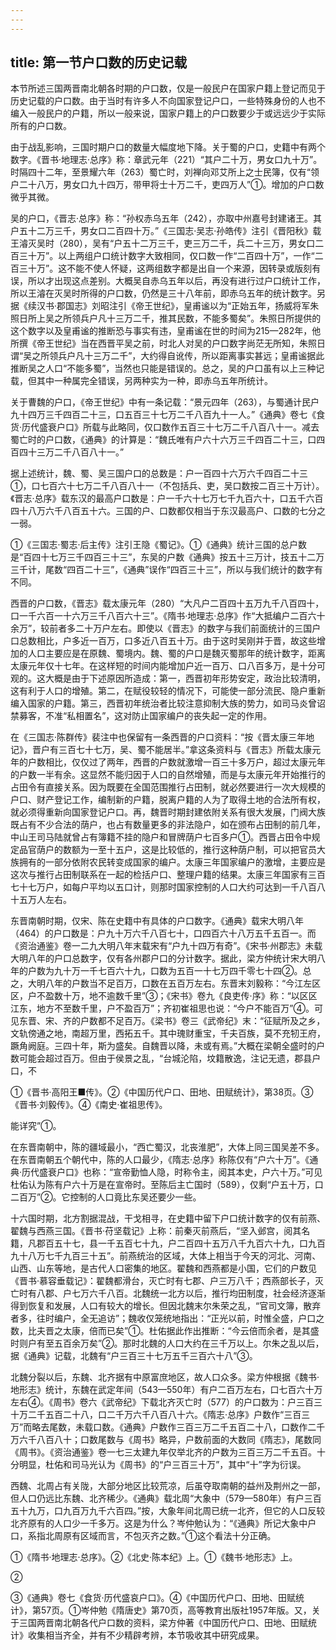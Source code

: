 ```yaml
---
---
---
```

title: 第一节户口数的历史记载
---



本节所述三国两晋南北朝各时期的户口数，仅是一般民户在国家户籍上登记而见于历史记载的户口数。由于当时有许多人不向国家登记户口，一些特殊身份的人也不编入一般民户的户籍，所以一般来说，国家户籍上的户口数要少于或远远少于实际所有的户口数。

由于战乱影响，三国时期户口的数量大幅度地下降。关于蜀的户口，史籍中有两个数字。《晋书·地理志·总序》称：章武元年（221）“其户二十万，男女口九十万”。时隔四十二年，至景耀六年（263）蜀亡时，刘禅向邓艾所上之士民簿，仅有“领户二十八万，男女口九十四万，带甲将士十万二千，吏四万人”①。增加的户口数微乎其微。

吴的户口，《晋志·总序》称：“孙权赤乌五年（242），亦取中州嘉号封建诸王。其户五十二万三千，男女口二百四十万。”《三国志·吴志·孙皓传》注引《晋阳秋》载王濬灭吴时（280），吴有“户五十二万三千，吏三万二千，兵二十三万，男女口二百三十万”。以上两组户口统计数字大致相同，仅口数一作“二百四十万”，一作“二百三十万”。这不能不使人怀疑，这两组数字都是出自一个来源，因转录或版刻有误，所以才出现这点差别。大概吴自赤乌五年以后，再没有进行过户口统计工作，所以王濬在灭吴时所得的户口数，仍然是三十八年前，即赤乌五年的统计数字。另据《续汉书·郡国志》刘昭注引《帝王世纪》，皇甫谧以为“正始五年，扬威将军朱照日所上吴之所领兵户凡十三万二千，推其民数，不能多蜀矣”。朱照日所提供的这个数字以及皇甫谧的推断恐与事实有违，皇甫谧在世的时间为215—282年，他所撰《帝王世纪》当在西晋平吴之前，时北人对吴的户口数字尚茫无所知，朱照日谓“吴之所领兵户凡十三万二千”，大约得自讹传，所以距离事实甚远；皇甫谧据此推断吴之人口“不能多蜀”，当然也只能是错误的。总之，吴的户口虽有以上三种记载，但其中一种属完全错误，另两种实为一种，即赤乌五年所统计。

关于曹魏的户口，《帝王世纪》中有一条记载：“景元四年（263），与蜀通计民户九十四万三千四百二十三，口五百三十七万二千八百九十一人。”《通典》卷七《食货·历代盛衰户口》所载与此略同，仅口数作五百三十七万二千八百八十一。减去蜀亡时的户口数，《通典》的计算是：“魏氏唯有户六十六万三千四百二十三，口四百四十三万二千八百八十一。”

据上述统计，魏、蜀、吴三国户口的总数是：户一百四十六万六千四百二十三①，口七百六十七万二千八百八十一（不包括兵、吏，吴口数按二百三十万计）。《晋志·总序》载东汉的最高户口数是：户一千六十七万七千九百六十，口五千六百四十八万六千八百五十六。三国的户、口数都仅相当于东汉最高户、口数的七分之一弱。

①《三国志·蜀志·后主传》注引王隐《蜀记》。①《通典》统计三国的总户数是“百四十七万三千四百三十三”，东吴的户数《通典》按五十三万计，技五十二万三千计，尾数“四百二十三”，《通典”误作“四百三十三”，所以与我们统计的数字有不同。

西晋的户口数，《晋志》载太康元年（280）“大凡户二百四十五万九千八百四十，口一千六百一十六万三千八百六十三”。《隋书·地理志·总序》作“大抵编户二百六十余万”，较前者多二十万户左右。即使以《晋志》的数字与我们前面统计的三国户口总数相比，户多近一百万，口多近八百五十万。由于这时吴刚并于晋，故这些增加的人口主要应是在原魏、蜀境内。魏、蜀的户口是魏灭蜀那年的统计数字，距离太康元年仅十七年。在这样短的时间内能增加户近一百万、口八百多万，是十分可观的。这大概是由于下述原因所造成：第一，西晋初年形势安定，政治比较清明，这有利于人口的增殖。第二，在赋役较轻的情况下，可能使一部分流民、隐户重新编入国家的户籍。第三，西晋初年统治者比较注意抑制大族的势力，如司马炎曾诏禁募客，不准“私相置名”，这对防止国家编户的丧失起一定的作用。

在《三国志·陈群传》裴注中也保留有一条西晋的户口资料：“按《晋太康三年地记》，晋户有三百七十七万，吴、蜀不能居半。”拿这条资料与《晋志》所载太康元年的户数相比，仅仅过了两年，西晋的户数就激增一百三十多万户，超过太康元年的户数一半有余。这显然不能归因于人口的自然增殖，而是与太康元年开始推行的占田令有直接关系。因为既要在全国范围推行占田制，就必然要进行一次大规模的户口、财产登记工作，编制新的户籍，脱离户籍的人为了取得土地的合法所有权，就必须得重新向国家登记户口。再，魏晋时期封建依附关系有很大发展，门阀大族既占有不少合法的荫户，也占有数量更多的非法隐户，如在颁布占田制的前几年，中山王司马陆就曾占有簿籍不挂的隐户和冒牌荫户七百多户①。西晋占田令中规定品官荫户的数额为一至十五户，这是比较低的，推行这种荫户制，可以把官员大族拥有的一部分依附农民转变成国家的编户。太康三年国家编户的激增，主要应是这次与推行占田制联系在一起的检括户口、整理户籍的结果。太康三年国家有三百七十七万户，如每户平均以五口计，则那时国家控制的人口大约可达到一千八百八十五万人左右。

东晋南朝时期，仅宋、陈在史籍中有具体的户口数字。《通典》载宋大明八年（464）的户口数是：户九十万六千八百七十，口四百六十八万五千五百一。而《资治通鉴》卷一二九大明八年末载宋有“户九十四万有奇”。《宋书·州郡志》未载大明八年的户口总数字，仅有各州郡户口的分计数字。据此，梁方仲统计宋大明八年的户数为九十万一千七百六十九，口数为五百一十七万四千零七十四②。总之，大明八年的户数当不足百万，口数在五百万左右。东晋末刘毅称：“今江左区区，户不盈数十万，地不逾数千里”③；《宋书》卷九《良吏传·序》称：“以区区江东，地方不至数千里，户不盈百万”；齐初崔祖思也说：“今户不能百万”④。可见东晋、宋、齐的户数都不足百万。《梁书》卷三《武帝纪》末：“征赋所及之乡，文轨傍通之地，南超万里，西拓五千。其中瑰财重宝，千夫百族，莫不充牣王府，蹶角阙庭。三四十年，斯为盛矣。自魏晋以降，未或有焉。”大概在梁朝全盛时的户数可能会超过百万。但由于侯景之乱，“台城沦陷，坟籍散逸，注记无遗，郡县户口，不

①《晋书·高阳王■传》。②《中国历代户口、田地、田赋统计》，第38页。③《晋书·刘毅传》。④《南史·崔祖思传》。

能详究”①。

在东晋南朝中，陈的疆域最小，“西亡蜀汉，北丧淮肥”，大体上同三国吴差不多。在东晋南朝五个朝代中，陈的人口最少，《隋志·总序》称陈仅有“户六十万”。《通典·历代盛衰户口》也称：“宣帝勤恤人隐，时称令主，阅其本史，户六十万。”可见杜佑认为陈有户六十万是在宣帝时。至陈后主亡国时（589），仅剩“户五十万，口二百万”②。它控制的人口竟比东吴还要少一些。

十六国时期，北方割据混战，干戈相寻，在史籍中留下户口统计数字的仅有前燕、翟魏与西燕三国。《晋书·苻坚载记》上称：前秦灭前燕后，“坚入邺宫，阅其名籍，凡郡百五十七，县一千五百七十九，户二百四十五万八千九百六十九，口九百九十八万七千九百三十五”。前燕统治的区域，大体上相当于今天的河北、河南、山西、山东等地，是古代人口密集的地区。翟魏和西燕都是小国，它们的户数见《晋书·慕容垂载记》：翟魏都滑台，灭亡时有七郡、户三万八千；西燕部长子，灭亡时有八郡、户七万六千八百。北魏统一北方以后，推行均田制度，社会经济逐渐得到恢复和发展，人口有较大的增长。但因北魏末尔朱荣之乱，“官司文簿，散弃者多，往时编户，全无追访”；魏收仅笼统地指出：“正光以前，时惟全盛，户口之数，比夫晋之太康，倍而已矣”①。杜佑据此作出推断：“今云倍而余者，是其盛时则户有至五百余万矣”②。那时北魏的人口大约在三千万以上。尔朱之乱以后，据《通典》记载，北魏有“户三百三十七万五千三百六十八”③。

北魏分裂以后，东魏、北齐据有中原富庶地区，故人口众多。梁方仲根据《魏书·地形志》统计，东魏在武定年间（543—550年）有户二百万左右，口七百六十万左右④。《周书》卷六《武帝纪》下载北齐灭亡时（577）的户口数为：户三百三十万二千五百二十八，口二千万六千八百八十六。《隋志·总序》户数作“三百三万”而略去尾数，未载口数。《通典》户数作三百三万二千五百二十八，口数作二千万六千八百八十；口数尾数与《周书》略异，户数前面的大数同《隋志》，尾数同《周书》。《资治通鉴》卷一七三太建九年仅举北齐的户数为三百三万二千五百。十分明显，杜佑和司马光认为《周书》的“户三百三十万”，其中“十”字为衍误。

西魏、北周占有关陇，大部分地区比较荒凉，后虽夺取南朝的益州及荆州之一部，但人口仍远比东魏、北齐稀少。《通典》载北周“大象中（579—580年）有户三百五十九万，口九百万九千六百四。”按，大象年间北周已统一北齐，但它的人口反较北齐原有的人口少一千多万。这是为什么？岑仲勉认为：“《通典》所记大象中户口，系指北周原有区域而言，不包灭齐之数。”①这个看法十分正确。

①《隋书·地理志·总序》。②《北史·陈本纪》上。①《魏书·地形志》上。

②

③《通典》卷七《食货·历代盛哀户口》。④《中国历代户口、田地、田赋统计》，第57页。①岑仲勉《隋唐史》第70页，高等教育出版社1957年版。又，关于三国两晋南北朝各代户口数的资料，梁方仲著《中国历代户口、田地、田赋统计》收集相当齐全，并有不少精辟考辨，本节吸收其中研究成果。
